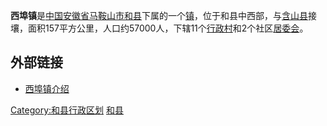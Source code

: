 '''西埠镇'''是[[中国|中国]][[安徽省|安徽省]][[马鞍山市|马鞍山市]][[和县|和县]]下属的一个[[镇|镇]]，位于和县中西部，与[[含山县|含山县]]接壤，面积157平方公里，人口约57000人，下辖11个[[行政村|行政村]]和2个社区[[居委会|居委会]]。

==外部链接==
*[https://web.archive.org/web/20100929114015/http://hx.gov.cn/main/about.php?ty=529 西埠镇介绍]

{{和县行政区划}}
[[Category:和县行政区划|Category:和县行政区划]]
[[Category:马鞍山建制镇|和县]]